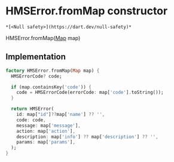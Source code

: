 # HMSError.fromMap constructor

    *[<Null safety>](https://dart.dev/null-safety)*

HMSError.fromMap([Map](https://api.flutter.dev/flutter/dart-core/Map-class.html) map)

## Implementation

```dart
factory HMSError.fromMap(Map map) {
  HMSErrorCode? code;

  if (map.containsKey('code')) {
    code = HMSErrorCode(errorCode: map['code'].toString());
  }

  return HMSError(
    id: map["id"]??map['name'] ?? '',
    code: code,
    message: map['message'],
    action: map['action'],
    description: map['info'] ?? map['description'] ?? '',
    params: map['params'],
  );
}
```
